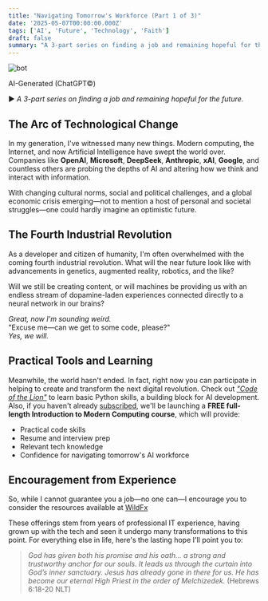 ```yaml
---
title: "Navigating Tomorrow's Workforce (Part 1 of 3)"
date: '2025-05-07T00:00:00.000Z'
tags: ['AI', 'Future', 'Technology', 'Faith']
draft: false
summary: "A 3-part series on finding a job and remaining hopeful for the future."
---
```


<div style={{ textAlign: 'center' }}>
  <img src="/static/images/bot.png" alt="bot" />
<p>AI-Generated (ChatGPT©)</p>
</div>

► *A 3-part series on finding a job and remaining hopeful for the future.*

## The Arc of Technological Change

In my generation, I've witnessed many new things. Modern computing, the Internet, and now Artificial Intelligence have swept the world over. Companies like **OpenAI**, **Microsoft**, **DeepSeek**, **Anthropic**, **xAI**, **Google**, and countless others are probing the depths of AI and altering how we think and interact with information.

With changing cultural norms, social and political challenges, and a global economic crisis emerging—not to mention a host of personal and societal struggles—one could hardly imagine an optimistic future.

## The Fourth Industrial Revolution

As a developer and citizen of humanity, I'm often overwhelmed with the coming fourth industrial revolution. What will the near future look like with advancements in genetics, augmented reality, robotics, and the like?

Will we still be creating content, or will machines be providing us with an endless stream of dopamine-laden experiences connected directly to a neural network in our brains?

*Great, now I'm sounding weird.*<br />
"Excuse me—can we get to some code, please?"<br />
*Yes, we will.*

## Practical Tools and Learning

Meanwhile, the world hasn't ended. In fact, right now you can participate in helping to create and transform the next digital revolution. Check out [*"Code of the Lion"*](https://www.wildfx.io/blog/code-of-the-lion) to learn basic Python skills, a building block for AI development. Also, if you haven't already [subscribed](https://www.wildfx.io/#newsletterSection), we'll be launching a **FREE full-length Introduction to Modern Computing course**, which will provide:

- Practical code skills  
- Resume and interview prep  
- Relevant tech knowledge  
- Confidence for navigating tomorrow's AI workforce

## Encouragement from Experience

So, while I cannot guarantee you a job—no one can—I encourage you to consider the resources available at [WildFx](https://www.wildfx.io/courses)

These offerings stem from years of professional IT experience, having grown up with the tech and seen it undergo many transformations to this point. For everything else in life, here's the lasting hope I'll point you to:

> *God has given both his promise and his oath... a strong and trustworthy anchor for our souls. It leads us through the curtain into God’s inner sanctuary. Jesus has already gone in there for us. He has become our eternal High Priest in the order of Melchizedek.* (Hebrews 6:18-20 NLT)
